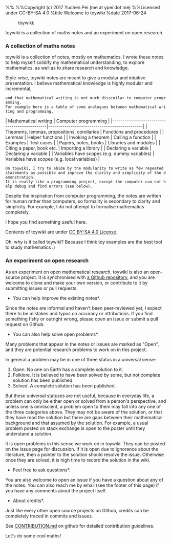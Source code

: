 %%<!-- -*- mode: text; -*- -->
%%Copyright (c) 2017 Yuchen Pei (me at ypei dot me)
%%Licensed under CC-BY-SA 4.0
%title Welcome to toywiki
%date 2017-06-24
:toywiki:

toywiki is a collection of maths notes and an experiment on open research.

=== A collection of maths notes ===
toywiki is a collection of notes, mostly on mathematics.
I wrote these notes to help myself solidify my mathematical understanding, to explore mathematics, as well as to share research and knowledge.

Style-wise, toywiki notes are meant to give a modular and intuitive presentation.
I believe mathematical knowledge is highly modular and incremental,
 and that mathematical writing is not much dissimilar to computer programming.
 For example here is a table of some analogues between mathematical writing and programming.
| Mathematical writing                         | Computer programming                         |
|----------------------------------------------|----------------------------------------------|
| Theorems, lemmas, propositions, corollaries  | Functions and procedures                     |
| Lemmas                                       | Helper functions                             |
| Invoking a theorem                           | Calling a function                           |
| Examples                                     | Test cases                                   |
| Papers, notes, books                         | Libraries and modules                        |
| Citing a paper, book etc.                    | Importing a library                          |
| Declaring a variable                         | Declaring a variable                         |
| Variables have scopes (e.g. dummy variables) | Variables have scopes (e.g. local variables) |
 On toywiki, I try to abide by the modularity to write as few repeated statements as possible and improve the clarity and simplicity of the demonstration.
 It is really like a programming project, except the computer can not help debug and find errors (see below).
 
Despite the inspiration from computer programming, the notes are written for human rather than computers, so formality is secondary to clarity and simplicity.
For example, I do not attempt to formalise mathematics completely.

I hope you find something useful here. 

Contents of toywiki are under [[https://creativecommons.org/licenses/by-sa/4.0/|CC BY-SA 4.0 License]].

Oh, why is it called toywiki? Because I think toy examples are the best tool to study mathematics :)

=== An experiment on open research ===
As an experiment on open mathematical research, toywiki is also an open-source project.
It is synchronised with [[https://github.com/ycpei/toywiki|a Github repository]],
and you are welcome to clone and make your own version, or contribute to it by submitting issues or pull requests.

*You can help improve the existing notes*. 
Since the notes are informal and haven't been peer-reviewed yet, I expect there to be mistakes and typos on accuracy or attributions.
If you find something fishy or outright wrong, please open an issue or submit a pull request on Github.

*You can also help solve open problems*.
Many problems that appear in the notes or issues are marked as "Open", and they are potential research problems to work on in this project.

In general a problem may be in one of three status in a universal sense:
# Open. No one on Earth has a complete solution to it.
# Folklore. It is believed to have been solved by some, but not complete solution has been published.
# Solved. A complete solution has been published.

But these universal statuses are not useful, because in everyday life, a problem can only be either open or solved from a person's perspective, and unless one is omniscient, a problem open to them may fall into any one of the three categories above. 
They may not be aware of the solution, or that they have read the solution but there are gaps between their mathematical background and that assumed by the solution.
For example, a usual problem posted on stack exchange is open to the poster until they understand a solution.

It is open problems in this sense we work on in toywiki.
They can be posted on the issue page for discussion.
If it is open due to ignorance about the literature, then a pointer to the solution should resolve the issue.
Otherwise once they are solved, it is high time to record the solution in the wiki.

*Feel free to ask questions*.
You are also welcome to open an issue if you have a question about any of the notes.
You can also reach me by email (see the footer of this page) if you have any comments about the project itself.

*About credits*.
Just like every other open source projects on Github, credits can be completely traced in commits and issues.

See [[https://github.com/ycpei/toywiki/blob/master/CONTRIBUTION.md|CONTRIBUTION.md]] on github for detailed contribution guidelines.

Let's do some cool maths!
